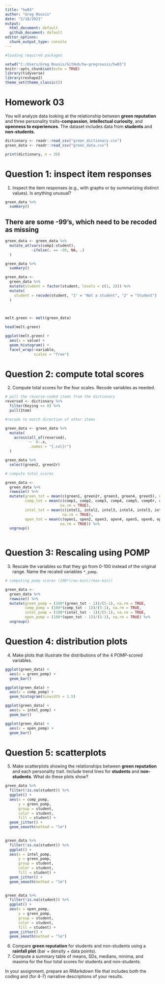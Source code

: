 ```yaml
---
title: "hw03"
author: "Greg Rousis"
date: "2/18/2021"
output: 
  html_document: default
  github_document: default
editor_options: 
  chunk_output_type: console
---
```


```r
#loading required packages

setwd("C:/Users/Greg Rousis/GitHub/hw-gregrousis/hw03")
knitr::opts_chunk$set(echo = TRUE)
library(tidyverse)
library(reshape2)
theme_set(theme_classic())

```

# Homework 03

You will analyze data looking at the relationship between **green reputation** and three personality traits--**compassion**, **intellectual curiosity**, and **openness to experiences**.
The dataset includes data from **students** and **non-students**.

```r
dictionary <- readr::read_csv("green_dictionary.csv")
green_data <- readr::read_csv("green_data.csv")

print(dictionary, n = 36)

```

# Question 1: inspect item responses

  1. Inspect the item responses (e.g., with graphs or by summarizing distinct values). 
     Is anything unusual?
     
```r
green_data %>% 
  summary()
```

## There are some -99's, which need to be recoded as missing

```r

green_data <- green_data %>% 
  mutate_at(vars(comp1:student),
            ~ifelse(. == -99, NA, .)
  )

green_data %>% 
  summary()

green_data <- 
  green_data %>% 
  mutate(student = factor(student, levels = c(1, 2))) %>% 
  mutate(
    student = recode(student, "1" = "Not a student", "2" = "Student")
  )

  
  
melt.green <- melt(green_data)

head(melt.green)

ggplot(melt.green) +
  aes(x = value) +
  geom_histogram() +
  facet_wrap(~variable, 
             scales = "free")
```


# Question 2: compute total scores

  2. Compute total scores for the four scales. 
     Recode variables as needed.
     
     
```r

# pull the reverse-coded items from the dictionary
reversed <- dictionary %>%
  filter(Keying <= 0) %>%
  pull(Item)

#recode to match direction of other items

green_data <- green_data %>%
  mutate(
    across(all_of(reversed),
           ~  6-.x,
           .names = "{.col}r")
  )

green_data %>% 
  select(green2, green2r)

# compute total scores

green_data <- 
  green_data %>% 
  rowwise() %>% 
  mutate(green_tot = mean(c(green1, green2r, green3, green4, green5), na.rm = TRUE),
         comp_tot = mean(c(comp1, comp2, comp3, comp4, comp5, comp6r, comp7r, comp8r, comp9r, comp10r), 
                         na.rm = TRUE),
         intel_tot = mean(c(intel1, intel2, intel3, intel4, intel5, intel6, intel7r, intel8r, intel9r, intel10r),
                          na.rm = TRUE),
         open_tot = mean(c(open1, open2, open3, open4, open5, open6, open7r, open8r, open9r, open10r), 
                         na.rm = TRUE)) %>% 
  ungroup()
         


```

# Question 3: Rescaling using POMP

  3. Rescale the variables so that they go from 0-100 instead of the original range.
     Name the recaled variables `*_pomp`.
     
```r

# computing pomp scores (100*(raw-min)/(max-min))

green_data <- 
  green_data %>%
  rowwise() %>% 
  mutate(green_pomp = (100*(green_tot - 1))/(5-1), na.rm = TRUE,
         comp_pomp = (100*(comp_tot - 1))/(5-1), na.rm = TRUE,
         intel_pomp = (100*(intel_tot - 1))/(5-1), na.rm = TRUE,
         open_pomp = (100*(open_tot - 1))/(5-1), na.rm = TRUE) %>% 
  ungroup()


```


# Question 4: distribution plots

  4. Make plots that illustrate the distributions of the 4 POMP-scored variables.
  
```r

ggplot(green_data) +
  aes(x = green_pomp) +
  geom_bar()

ggplot(green_data) +
  aes(x = comp_pomp) +
  geom_histogram(binwidth = 1.5)

ggplot(green_data) +
  aes(x = intel_pomp) +
  geom_bar()

ggplot(green_data) +
  aes(x = open_pomp) +
  geom_bar()


```

# Question 5: scatterplots

  5. Make scatterplots showing the relationships between **green reputation** and each personality trait.
     Include trend lines for **students** and **non-students**.
     What do these plots show?
     
```r

green_data %>% 
  filter(!is.na(student)) %>% 
  ggplot() +
  aes(x = comp_pomp,
      y = green_pomp,
      group = student,
      color = student,
      fill = student) +
  geom_jitter() +
  geom_smooth(method = "lm")
  

green_data %>% 
  filter(!is.na(student)) %>% 
  ggplot() +
  aes(x = intel_pomp,
      y = green_pomp,
      group = student,
      color = student,
      fill = student) +
  geom_jitter() +
  geom_smooth(method = "lm")

  
green_data %>% 
  filter(!is.na(student)) %>% 
  ggplot() +
  aes(x = open_pomp,
      y = green_pomp,
      group = student,
      color = student,
      fill = student) +
  geom_jitter() +
  geom_smooth(method = "lm")

```

  6. Compare **green reputation** for students and non-students using a **rainfall plot** (bar + density + data points).
  7. Compute a summary table of means, SDs, medians, minima, and maxima for the four total scores for students and non-students.
  
In your assignment, prepare an RMarkdown file that includes both the coding and (for 4-7) narrative descriptions of your results.
